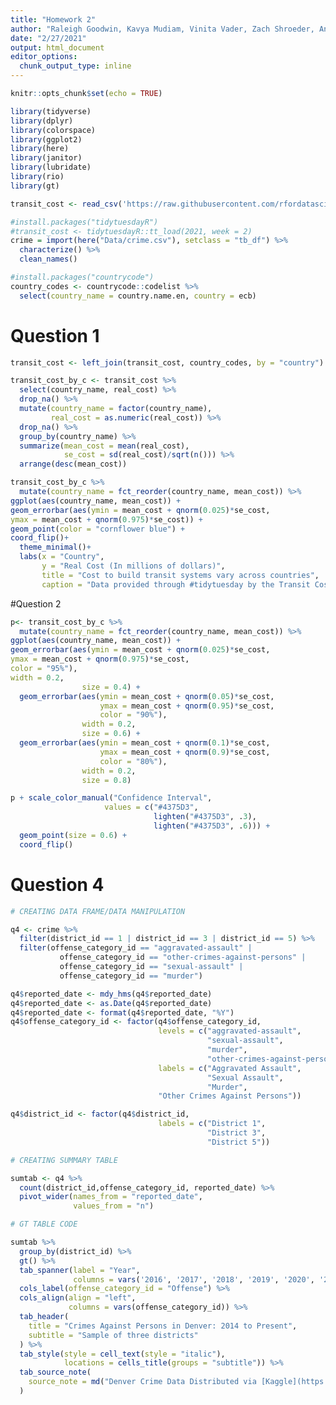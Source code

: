 ```yaml
---
title: "Homework 2"
author: "Raleigh Goodwin, Kavya Mudiam, Vinita Vader, Zach Shroeder, Ann-Marie Barrett"
date: "2/27/2021"
output: html_document
editor_options: 
  chunk_output_type: inline
---
```


```r
knitr::opts_chunk$set(echo = TRUE)
```

```r
library(tidyverse)
library(dplyr)
library(colorspace)
library(ggplot2)
library(here)
library(janitor)
library(lubridate)
library(rio)
library(gt)

transit_cost <- read_csv('https://raw.githubusercontent.com/rfordatascience/tidytuesday/master/data/2021/2021-01-05/transit_cost.csv')

#install.packages("tidytuesdayR")
#transit_cost <- tidytuesdayR::tt_load(2021, week = 2)
crime = import(here("Data/crime.csv"), setclass = "tb_df") %>% 
  characterize() %>% 
  clean_names()

#install.packages("countrycode")
country_codes <- countrycode::codelist %>% 
  select(country_name = country.name.en, country = ecb)
```

# Question 1
```r
transit_cost <- left_join(transit_cost, country_codes, by = "country")

transit_cost_by_c <- transit_cost %>% 
  select(country_name, real_cost) %>% 
  drop_na() %>% 
  mutate(country_name = factor(country_name),
         real_cost = as.numeric(real_cost)) %>%
  drop_na() %>% 
  group_by(country_name) %>% 
  summarize(mean_cost = mean(real_cost),
            se_cost = sd(real_cost)/sqrt(n())) %>% 
  arrange(desc(mean_cost))

transit_cost_by_c %>%
  mutate(country_name = fct_reorder(country_name, mean_cost)) %>% 
ggplot(aes(country_name, mean_cost)) +
geom_errorbar(aes(ymin = mean_cost + qnorm(0.025)*se_cost,
ymax = mean_cost + qnorm(0.975)*se_cost)) +
geom_point(color = "cornflower blue") +
coord_flip()+
  theme_minimal()+
  labs(x = "Country",
       y = "Real Cost (In millions of dollars)",
       title = "Cost to build transit systems vary across countries",
       caption = "Data provided through #tidytuesday by the Transit Costs Project")
```


#Question 2
```r
p<- transit_cost_by_c %>%
  mutate(country_name = fct_reorder(country_name, mean_cost)) %>% 
ggplot(aes(country_name, mean_cost)) +
geom_errorbar(aes(ymin = mean_cost + qnorm(0.025)*se_cost,
ymax = mean_cost + qnorm(0.975)*se_cost,
color = "95%"),
width = 0.2,
                size = 0.4) + 
  geom_errorbar(aes(ymin = mean_cost + qnorm(0.05)*se_cost,
                    ymax = mean_cost + qnorm(0.95)*se_cost,
                    color = "90%"),
                width = 0.2,
                size = 0.6) + 
  geom_errorbar(aes(ymin = mean_cost + qnorm(0.1)*se_cost,
                    ymax = mean_cost + qnorm(0.9)*se_cost,
                    color = "80%"),
                width = 0.2,
                size = 0.8)

p + scale_color_manual("Confidence Interval",
                     values = c("#4375D3",
                                lighten("#4375D3", .3),
                                lighten("#4375D3", .6))) +
  geom_point(size = 0.6) +
  coord_flip() 

```


# Question 4

```r
# CREATING DATA FRAME/DATA MANIPULATION

q4 <- crime %>% 
  filter(district_id == 1 | district_id == 3 | district_id == 5) %>% 
  filter(offense_category_id == "aggravated-assault" |
           offense_category_id == "other-crimes-against-persons" |
           offense_category_id == "sexual-assault" |
           offense_category_id == "murder")

q4$reported_date <- mdy_hms(q4$reported_date)
q4$reported_date <- as.Date(q4$reported_date)
q4$reported_date <- format(q4$reported_date, "%Y")
q4$offense_category_id <- factor(q4$offense_category_id,
                                 levels = c("aggravated-assault",
                                            "sexual-assault",
                                            "murder",
                                            "other-crimes-against-persons"),
                                 labels = c("Aggravated Assault",
                                            "Sexual Assault",
                                            "Murder",
                                 "Other Crimes Against Persons"))

q4$district_id <- factor(q4$district_id,
                                 labels = c("District 1",
                                            "District 3",
                                            "District 5"))

# CREATING SUMMARY TABLE

sumtab <- q4 %>% 
  count(district_id,offense_category_id, reported_date) %>% 
  pivot_wider(names_from = "reported_date", 
              values_from = "n") 

# GT TABLE CODE

sumtab %>% 
  group_by(district_id) %>% 
  gt() %>% 
  tab_spanner(label = "Year",
              columns = vars('2016', '2017', '2018', '2019', '2020', '2021')) %>%
  cols_label(offense_category_id = "Offense") %>% 
  cols_align(align = "left",
             columns = vars(offense_category_id)) %>% 
  tab_header(
    title = "Crimes Against Persons in Denver: 2014 to Present",
    subtitle = "Sample of three districts"
  ) %>% 
  tab_style(style = cell_text(style = "italic"),
            locations = cells_title(groups = "subtitle")) %>% 
  tab_source_note(
    source_note = md("Denver Crime Data Distributed via [Kaggle](https://www.kaggle.com/paultimothymooney/denver-crime-data)")
  )


```

